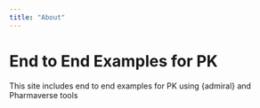 ```yaml
---
title: "About"
---
```


# End to End Examples for PK

This site includes end to end examples for PK using {admiral} and Pharmaverse tools